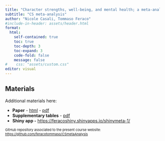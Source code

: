 ```yaml
---
title: "Character strengths, well-being, and mental health; a meta-analysis"
subtitle: "CS meta-analysis"
author: "Nicole Casali, Tommaso Feraco"
#include-in-header: assets/header.html
format: 
  html:
    self-contained: true
    toc: true   
    toc-depth: 3 
    toc-expand: 3 
    code-fold: false 
    message: false
#    css: "assets/custom.css"
editor: visual
---
```


## Materials

Additional materials here:

-   **Paper** - [html](https://feracotommaso.github.io/Personality-and-individual-differences/chapters/personalitySkills.html){target="_blank"} - [pdf](Slides/0.GettingStartedR.pdf){target="_blank"}
-   **Supplementary tables** - [pdf](https://feracotommaso.github.io/CSmetaAnalysis/supplementary/supplementary.pdf)
-   **Shiny app -** <https://feracoshiny.shinyapps.io/shinymeta-1/>

::: {style="font-size:11px;"}
GitHub repository associated to the present course website: <https://github.com/feracotommaso/CSmetaAnalysis>
:::
